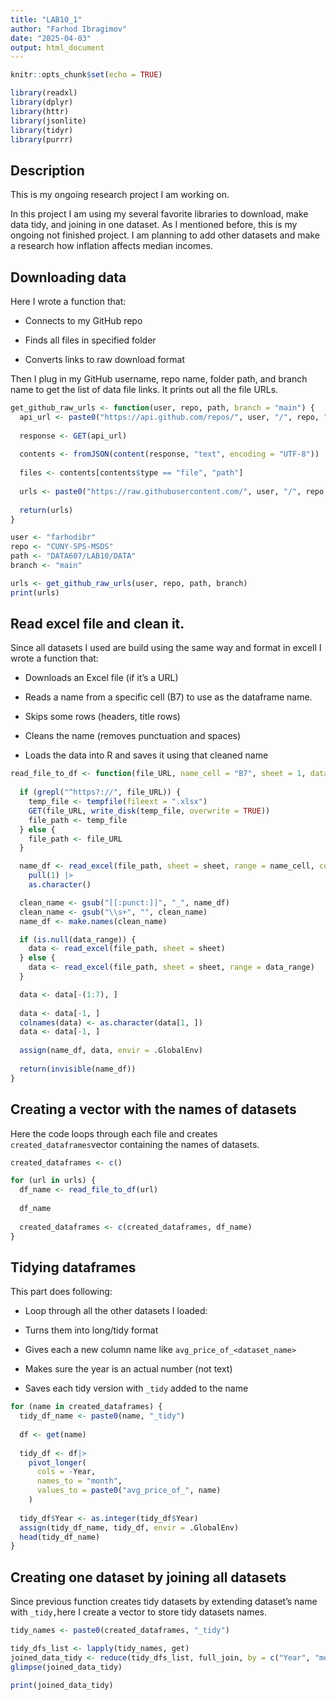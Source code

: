 ```yaml
---
title: "LAB10_1"
author: "Farhod Ibragimov"
date: "2025-04-03"
output: html_document
---
```


```r
knitr::opts_chunk$set(echo = TRUE)
```

```r
library(readxl)
library(dplyr)
library(httr)
library(jsonlite)
library(tidyr)
library(purrr)
```

## Description

This is my ongoing research project I am working on.

In this project I am using my several favorite libraries to download, make data tidy, and joining in one dataset. As I mentioned before, this is my ongoing not finished project. I am planning to add other datasets and make a research how inflation affects median incomes.

## Downloading data

Here I wrote a function that:

-   Connects to my GitHub repo

-   Finds all files in specified folder

-   Converts links to raw download format

Then I plug in my GitHub username, repo name, folder path, and branch name to get the list of data file links. It prints out all the file URLs.

```r

get_github_raw_urls <- function(user, repo, path, branch = "main") {
  api_url <- paste0("https://api.github.com/repos/", user, "/", repo, "/contents/", path, "?ref=", branch)
  
  response <- GET(api_url)
  
  contents <- fromJSON(content(response, "text", encoding = "UTF-8"))
  
  files <- contents[contents$type == "file", "path"]
  
  urls <- paste0("https://raw.githubusercontent.com/", user, "/", repo, "/", branch, "/", files)
  
  return(urls)
}

user <- "farhodibr"
repo <- "CUNY-SPS-MSDS"
path <- "DATA607/LAB10/DATA"  
branch <- "main"

urls <- get_github_raw_urls(user, repo, path, branch)
print(urls)


```

## Read excel file and clean it.

Since all datasets I used are build using the same way and format in excell I wrote a function that:

-   Downloads an Excel file (if it's a URL)

-   Reads a name from a specific cell (B7) to use as the dataframe name.

-   Skips some rows (headers, title rows)

-   Cleans the name (removes punctuation and spaces)

-   Loads the data into R and saves it using that cleaned name

```r
read_file_to_df <- function(file_URL, name_cell = "B7", sheet = 1, data_range = NULL) {
 
  if (grepl("^https?://", file_URL)) {
    temp_file <- tempfile(fileext = ".xlsx")
    GET(file_URL, write_disk(temp_file, overwrite = TRUE))
    file_path <- temp_file
  } else {
    file_path <- file_URL
  }

  name_df <- read_excel(file_path, sheet = sheet, range = name_cell, col_names = FALSE) |>
    pull(1) |>
    as.character()

  clean_name <- gsub("[[:punct:]]", "_", name_df)
  clean_name <- gsub("\\s+", "", clean_name)
  name_df <- make.names(clean_name)

  if (is.null(data_range)) {
    data <- read_excel(file_path, sheet = sheet)
  } else {
    data <- read_excel(file_path, sheet = sheet, range = data_range)
  }

  data <- data[-(1:7), ]
  
  data <- data[-1, ]
  colnames(data) <- as.character(data[1, ])
  data <- data[-1, ]
  
  assign(name_df, data, envir = .GlobalEnv)
 
  return(invisible(name_df))
}

```

## Creating a vector with the names of datasets

Here the code loops through each file and creates `created_dataframes`vector containing the names of datasets.

```r
created_dataframes <- c()

for (url in urls) {
  df_name <- read_file_to_df(url)
  
  df_name
  
  created_dataframes <- c(created_dataframes, df_name)
}
```

## Tidying dataframes

This part does following:

-   Loop through all the other datasets I loaded:

-   Turns them into long/tidy format

-   Gives each a new column name like `avg_price_of_<dataset_name>`

-   Makes sure the year is an actual number (not text)

-   Saves each tidy version with `_tidy` added to the name

```r
for (name in created_dataframes) {
  tidy_df_name <- paste0(name, "_tidy")
  
  df <- get(name)
  
  tidy_df <- df|> 
    pivot_longer(
      cols = -Year,
      names_to = "month",
      values_to = paste0("avg_price_of_", name)
    )
  
  tidy_df$Year <- as.integer(tidy_df$Year)
  assign(tidy_df_name, tidy_df, envir = .GlobalEnv)
  head(tidy_df_name)
}

```

## Creating one dataset by joining all datasets

Since previous function creates tidy datasets by extending dataset's name with `_tidy,`here I create a vector to store tidy datasets names.

```r
tidy_names <- paste0(created_dataframes, "_tidy")
```

```r
tidy_dfs_list <- lapply(tidy_names, get)
joined_data_tidy <- reduce(tidy_dfs_list, full_join, by = c("Year", "month"))
glimpse(joined_data_tidy)
```
```r
print(joined_data_tidy)
```

